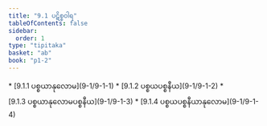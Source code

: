 ```yaml
---
title: "9.1 ပဋိစ္စဝါရ"
tableOfContents: false
sidebar:
  order: 1
type: "tipitaka"
basket: "ab"
book: "p1-2"
---
```



<DynamicBreadcrumb />



<TableOfContents book="p1-2" section="9.1">
* [9.1.1 ပစ္စယာနုလောမ](9-1/9-1-1)
* [9.1.2 ပစ္စယပစ္စနီယ](9-1/9-1-2)
* [9.1.3 ပစ္စယာနုလောမပစ္စနီယ](9-1/9-1-3)
* [9.1.4 ပစ္စယပစ္စနီယာနုလောမ](9-1/9-1-4)
</TableOfContents>